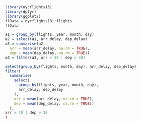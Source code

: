 ```r
library(nycflights13)
library(dplyr)
library(ggplot2)
flData = nycflights13::flights
flData
```

```r
a1 = group_by(flights, year, month, day)
a2 = select(a1, arr_delay, dep_delay)
a3 = summarise(a2,
  arr = mean(arr_delay, na.rm = TRUE),
  dep = mean(dep_delay, na.rm = TRUE))
a4 = filter(a3, arr > 30 | dep > 30)
```

```r
select(group_by(flights, month, day), arr_delay, dep_delay)
filter(
  summarise(
    select(
      group_by(flights, year, month, day),
      arr_delay, dep_delay
    ),
    arr = mean(arr_delay, na.rm = TRUE),
    dep = mean(dep_delay, na.rm = TRUE))
  ),
arr > 30 | dep > 30
)
```

